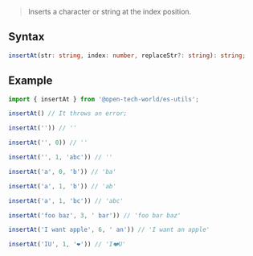 > Inserts a character or string at the index position.

## Syntax

```ts
insertAt(str: string, index: number, replaceStr?: string): string;
```

## Example

```ts
import { insertAt } from '@open-tech-world/es-utils';

insertAt() // It throws an error;

insertAt('')) // ''

insertAt('', 0)) // ''

insertAt('', 1, 'abc')) // ''

insertAt('a', 0, 'b')) // 'ba'

insertAt('a', 1, 'b')) // 'ab'

insertAt('a', 1, 'bc')) // 'abc'

insertAt('foo baz', 3, ' bar')) // 'foo bar baz'

insertAt('I want apple', 6, ' an')) // 'I want an apple'

insertAt('IU', 1, '❤️')) // 'I❤️U'
```
